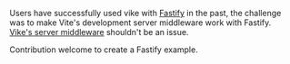 Users have successfully used vike with [Fastify](https://www.fastify.io/) in the past, the challenge was to make Vite's development server middleware work with Fastify. [Vike's server middleware](/renderPage) shouldn't be an issue.

Contribution welcome to create a Fastify example.

